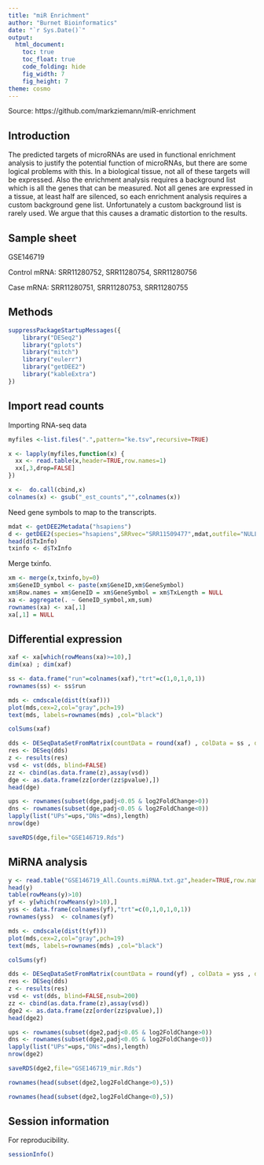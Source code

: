 ```yaml
---
title: "miR Enrichment"
author: "Burnet Bioinformatics"
date: "`r Sys.Date()`"
output:
  html_document:
    toc: true
    toc_float: true
    code_folding: hide
    fig_width: 7
    fig_height: 7
theme: cosmo
---
```


Source: https://github.com/markziemann/miR-enrichment

## Introduction

The predicted targets of microRNAs are used in functional enrichment analysis to justify the
potential function of microRNAs, but there are some logical problems with this.
In a biological tissue, not all of these targets will be expressed.
Also the enrichment analysis requires a background list which is all the genes that can be
measured.
Not all genes are expressed in a tissue, at least half are silenced, so each enrichment
analysis requires a custom background gene list.
Unfortunately a custom background list is rarely used.
We argue that this causes a dramatic distortion to the results.

## Sample sheet

GSE146719

Control mRNA: SRR11280752, SRR11280754, SRR11280756

Case mRNA: SRR11280751, SRR11280753, SRR11280755

## Methods

```r

suppressPackageStartupMessages({
    library("DESeq2")
    library("gplots")
    library("mitch")
    library("eulerr")
    library("getDEE2")
    library("kableExtra")
})

```

## Import read counts

Importing RNA-seq data

```r

myfiles <-list.files(".",pattern="ke.tsv",recursive=TRUE)

x <- lapply(myfiles,function(x) {
  xx <- read.table(x,header=TRUE,row.names=1)
  xx[,3,drop=FALSE]
})

x <-  do.call(cbind,x)
colnames(x) <- gsub("_est_counts","",colnames(x))

```

Need gene symbols to map to the transcripts.

```r

mdat <- getDEE2Metadata("hsapiens")
d <- getDEE2(species="hsapiens",SRRvec="SRR11509477",mdat,outfile="NULL",counts="GeneCounts",legacy=TRUE)
head(d$TxInfo)
txinfo <- d$TxInfo

```

Merge txinfo.

```r

xm <- merge(x,txinfo,by=0)
xm$GeneID_symbol <- paste(xm$GeneID,xm$GeneSymbol)
xm$Row.names = xm$GeneID = xm$GeneSymbol = xm$TxLength = NULL
xa <- aggregate(. ~ GeneID_symbol,xm,sum)
rownames(xa) <- xa[,1]
xa[,1] = NULL

```

## Differential expression

```r

xaf <- xa[which(rowMeans(xa)>=10),]
dim(xa) ; dim(xaf)

ss <- data.frame("run"=colnames(xaf),"trt"=c(1,0,1,0,1))
rownames(ss) <- ss$run

mds <- cmdscale(dist(t(xaf)))
plot(mds,cex=2,col="gray",pch=19)
text(mds, labels=rownames(mds) ,col="black")

colSums(xaf)

dds <- DESeqDataSetFromMatrix(countData = round(xaf) , colData = ss , design = ~ trt )
res <- DESeq(dds)
z <- results(res)
vsd <- vst(dds, blind=FALSE)
zz <- cbind(as.data.frame(z),assay(vsd))
dge <- as.data.frame(zz[order(zz$pvalue),])
head(dge)

ups <- rownames(subset(dge,padj<0.05 & log2FoldChange>0))
dns <- rownames(subset(dge,padj<0.05 & log2FoldChange<0))
lapply(list("UPs"=ups,"DNs"=dns),length)
nrow(dge)

saveRDS(dge,file="GSE146719.Rds")

```

## MiRNA analysis

```r

y <- read.table("GSE146719_All.Counts.miRNA.txt.gz",header=TRUE,row.names=1)
head(y)
table(rowMeans(y)>10)
yf <- y[which(rowMeans(y)>10),]
yss <- data.frame(colnames(yf),"trt"=c(0,1,0,1,0,1))
rownames(yss)  <- colnames(yf)

mds <- cmdscale(dist(t(yf)))
plot(mds,cex=2,col="gray",pch=19)
text(mds, labels=rownames(mds) ,col="black")

colSums(yf)

dds <- DESeqDataSetFromMatrix(countData = round(yf) , colData = yss , design = ~ trt )
res <- DESeq(dds)
z <- results(res)
vsd <- vst(dds, blind=FALSE,nsub=200)
zz <- cbind(as.data.frame(z),assay(vsd))
dge2 <- as.data.frame(zz[order(zz$pvalue),])
head(dge2)

ups <- rownames(subset(dge2,padj<0.05 & log2FoldChange>0))
dns <- rownames(subset(dge2,padj<0.05 & log2FoldChange<0))
lapply(list("UPs"=ups,"DNs"=dns),length)
nrow(dge2)

saveRDS(dge2,file="GSE146719_mir.Rds")

rownames(head(subset(dge2,log2FoldChange>0),5))

rownames(head(subset(dge2,log2FoldChange<0),5))

```
## Session information

For reproducibility.

```r

sessionInfo()

```
